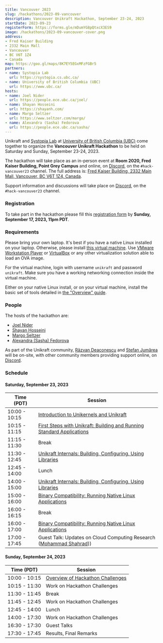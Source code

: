 ```yaml
---
title: Vancouver 2023
slug: /hackathons/2023-09-vancouver
description: Vancouver Unikraft Hackathon, September 23-24, 2023
startDate: 2023-09-23
registerForm: https://forms.gle/mDumYG8pQtxcX3ES9
image: /hackathons/2023-09-vancouver-cover.png
address:
- Fred Kaiser Building
- 2332 Main Mall
- Vancouver
- BC V6T 1Z4
- Canada
map: https://goo.gl/maps/8K7EY5EGxMFzFGBr5
partners:
- name: Systopia Lab
  url: https://systopia.cs.ubc.ca/
- name: University of British Columbia (UBC)
  url: https://www.ubc.ca/
hosts:
- name: Joel Nider
  url: https://people.ece.ubc.ca/joel/
- name: Shayan Hosseini
  url: https://shayanh.com/
- name: Margo Seltzer
  url: https://www.seltzer.com/margo/
- name: Alexandra (Sasha) Fedorova
  url: https://people.ece.ubc.ca/sasha/
---
```


Unikraft and [Systopia Lab](https://systopia.cs.ubc.ca/) at [University of British Columbia (UBC)](https://www.ubc.ca/) come together to organize the **Vancouver Unikraft Hackathon** to be held on Saturday and Sunday, September 23-24, 2023.

The hackathon will take place as an in-person event at **Room 2020, Fred Kaiser Building, Point Grey Campus** and online, on [Discord](http://bit.ly/UnikraftDiscord), on the `#hack-vancouver23` channel.
The full address is: [Fred Kaiser Building, 2332 Main Mall, Vancouver, BC V6T 1Z4, Canada](https://goo.gl/maps/8K7EY5EGxMFzFGBr5).

Support information and discussions will take place on [Discord](http://bit.ly/UnikraftDiscord), on the `#hack-vancouver23` channel.

### Registration

To take part in the hackathon please fill this [registration form](https://forms.gle/mDumYG8pQtxcX3ES9) by **Sunday, September 17, 2023, 11pm PDT**.

### Requirements

Please bring your own laptop.
It's best if you have a native Linux installed on your laptop.
Otherwise, please install [this virtual machine](https://drive.google.com/file/d/1u5DtN5kMPWxBU8UdBfnZ7DNRP2n6oiTy/view?usp=share_link).
Use [VMware Workstation Player](https://www.vmware.com/ca/products/workstation-player/workstation-player-evaluation.html) or [VirtualBox](https://www.virtualbox.org/) or any other virtualization solution able to load an OVA image.

For the virtual machine, login with username `unikraft` and password `unikraft`.
Make sure you have a working networking connection inside the virtual machine.

Either on your native Linux install, or on your virtual machine, install the basic set of tools detailed in [the "Overview" guide](/guides/overview#set-up).

### People

The hosts of the hackathon are:

* [Joel Nider](https://people.ece.ubc.ca/joel/)
* [Shayan Hosseini](https://shayanh.com/)
* [Margo Seltzer](https://www.seltzer.com/margo/)
* [Alexandra (Sasha) Fedorova](https://people.ece.ubc.ca/sasha/)

As part of the Unikraft community, [Răzvan Deaconescu](https://github.com/razvand) and [Ștefan Jumărea](https://github.com/StefanJum) will be on-site, with other community members providing support online, on [Discord](http://bit.ly/UnikraftDiscord).

### Schedule

#### Saturday, September 23, 2023

| Time (PDT)    | Session                                                                                              |
| ------------- | -----------------------------------------------------------------------------------------------------|
| 10:00 - 10:15 | [Introduction to Unikernels and Unikraft](/guides/intro)                                             |
| 10:15 - 11:15 | [First Steps with Unikraft: Building and Running Standard Applications](/guides/overview)            |
| 11:15 - 11:30 | Break                                                                                                |
| 11:30 - 12:45 | [Unikraft Internals: Building, Configuring, Using Libraries](/guides/internals)                      |
| 12:45 - 14:00 | Lunch                                                                                                |
| 14:00 - 15:00 | [Unikraft Internals: Building, Configuring, Using Libraries](/guides/internals)                      |
| 15:00 - 16:00 | [Binary Compatibility: Running Native Linux Applications](/guides/bincompat)                         |
| 16:00 - 16:15 | Break                                                                                                |
| 16:00 - 17:00 | [Binary Compatibility: Running Native Linux Applications](/guides/bincompat)                         |
| 17:00 - 17:45 | Guest Talk: Updates on Cloud Computing Research ([Mohammad Shahrad](https://mshahrad.github.io/)))   |

#### Sunday, September 24, 2023

| Time (PDT)    | Session                                                                                              |
| ------------- | -----------------------------------------------------------------------------------------------------|
| 10:00 - 10:15 | [Overview of Hackathon Challenges](/guides/challenges)                                               |
| 10:15 - 11:30 | Work on Hackathon Challenges                                                                         |
| 11:30 - 11:45 | Break                                                                                                |
| 11:45 - 12:45 | Work on Hackathon Challenges                                                                         |
| 12:45 - 14:00 | Lunch                                                                                                |
| 14:00 - 17:30 | Work on Hackathon Challenges                                                                         |
| 16:30 - 17:30 | Guest Talks                                                                                          |
| 17:30 - 17:45 | Results, Final Remarks                                                                               |
